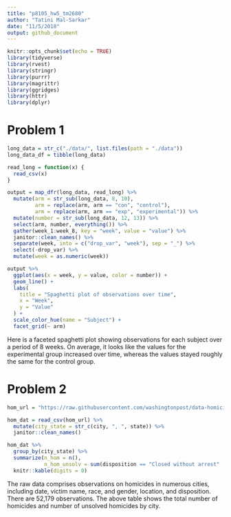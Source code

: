 ```yaml
---
title: "p8105_hw5_tm2680"
author: "Tatini Mal-Sarkar"
date: "11/5/2018"
output: github_document
---
```


```r
knitr::opts_chunk$set(echo = TRUE)
library(tidyverse)
library(rvest)
library(stringr)
library(purrr)
library(magrittr)
library(ggridges)
library(httr)
library(dplyr)
```


# Problem 1
```r
long_data = str_c("./data/", list.files(path = "./data"))
long_data_df = tibble(long_data)

read_long = function(x) {
  read_csv(x)
}

output = map_dfr(long_data, read_long) %>% 
  mutate(arm = str_sub(long_data, 8, 10),
         arm = replace(arm, arm == "con", "control"),
         arm = replace(arm, arm == "exp", "experimental")) %>% 
  mutate(number = str_sub(long_data, 12, 13)) %>% 
  select(arm, number, everything()) %>% 
  gather(week_1:week_8, key = "week", value = "value") %>%
  janitor::clean_names() %>% 
  separate(week, into = c("drop_var", "week"), sep = "_") %>% 
  select(-drop_var) %>% 
  mutate(week = as.numeric(week))

output %>% 
  ggplot(aes(x = week, y = value, color = number)) +
  geom_line() +
  labs(
    title = "Spaghetti plot of observations over time",
    x = "Week",
    y = "Value"
  ) +
  scale_color_hue(name = "Subject") +
  facet_grid(~ arm)
```

Here is a faceted spaghetti plot showing observations for each subject over a period of 8 weeks. On average, it looks like the values for the experimental group increased over time, whereas the values stayed roughly the same for the control group.


# Problem 2

```r
hom_url = "https://raw.githubusercontent.com/washingtonpost/data-homicides/master/homicide-data.csv"

hom_dat = read_csv(hom_url) %>% 
  mutate(city_state = str_c(city, ", ", state)) %>% 
  janitor::clean_names() 

hom_dat %>% 
  group_by(city_state) %>% 
  summarize(n_hom = n(),
            n_hom_unsolv = sum(disposition == "Closed without arrest" | disposition == "Open/No arrest")) %>% 
  knitr::kable(digits = 0)
```

The raw data comprises observations on homicides in numerous cities, including date, victim name, race, and gender, location, and disposition. There are 52,179 observations. The above table shows the total number of homicides and number of unsolved homicides by city.



